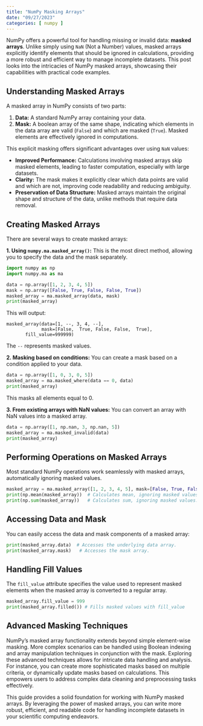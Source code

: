```yaml
---
title: "NumPy Masking Arrays"
date: "09/27/2023"
categories: [ numpy ]
---
```



NumPy offers a powerful tool for handling missing or invalid data: **masked arrays**.  Unlike simply using `NaN` (Not a Number) values, masked arrays explicitly identify elements that should be ignored in calculations, providing a more robust and efficient way to manage incomplete datasets. This post looks into the intricacies of NumPy masked arrays, showcasing their capabilities with practical code examples.

## Understanding Masked Arrays

A masked array in NumPy consists of two parts:

1. **Data:** A standard NumPy array containing your data.
2. **Mask:** A boolean array of the same shape, indicating which elements in the data array are valid (`False`) and which are masked (`True`). Masked elements are effectively ignored in computations.

This explicit masking offers significant advantages over using `NaN` values:

* **Improved Performance:**  Calculations involving masked arrays skip masked elements, leading to faster computation, especially with large datasets.
* **Clarity:** The mask makes it explicitly clear which data points are valid and which are not, improving code readability and reducing ambiguity.
* **Preservation of Data Structure:** Masked arrays maintain the original shape and structure of the data, unlike methods that require data removal.


## Creating Masked Arrays

There are several ways to create masked arrays:

**1. Using `numpy.ma.masked_array()`:**  This is the most direct method, allowing you to specify the data and the mask separately.

```python
import numpy as np
import numpy.ma as ma

data = np.array([1, 2, 3, 4, 5])
mask = np.array([False, True, False, False, True])
masked_array = ma.masked_array(data, mask)
print(masked_array)
```

This will output:

```
masked_array(data=[1, --, 3, 4, --],
             mask=[False,  True, False, False,  True],
       fill_value=999999)
```

The `--` represents masked values.


**2. Masking based on conditions:** You can create a mask based on a condition applied to your data.

```python
data = np.array([1, 0, 3, 0, 5])
masked_array = ma.masked_where(data == 0, data)
print(masked_array)
```

This masks all elements equal to 0.

**3. From existing arrays with NaN values:** You can convert an array with NaN values into a masked array.

```python
data = np.array([1, np.nan, 3, np.nan, 5])
masked_array = ma.masked_invalid(data)
print(masked_array)
```


## Performing Operations on Masked Arrays

Most standard NumPy operations work seamlessly with masked arrays, automatically ignoring masked values.

```python
masked_array = ma.masked_array([1, 2, 3, 4, 5], mask=[False, True, False, False, True])
print(np.mean(masked_array))  # Calculates mean, ignoring masked values.
print(np.sum(masked_array))   # Calculates sum, ignoring masked values.
```

## Accessing Data and Mask

You can easily access the data and mask components of a masked array:

```python
print(masked_array.data)  # Accesses the underlying data array.
print(masked_array.mask)   # Accesses the mask array.
```


## Handling Fill Values

The `fill_value` attribute specifies the value used to represent masked elements when the masked array is converted to a regular array.

```python
masked_array.fill_value = 999
print(masked_array.filled()) # Fills masked values with fill_value
```


## Advanced Masking Techniques

NumPy's masked array functionality extends beyond simple element-wise masking.  More complex scenarios can be handled using Boolean indexing and array manipulation techniques in conjunction with the mask.  Exploring these advanced techniques allows for intricate data handling and analysis.  For instance, you can create more sophisticated masks based on multiple criteria, or dynamically update masks based on calculations.  This empowers users to address complex data cleaning and preprocessing tasks effectively.

This guide provides a solid foundation for working with NumPy masked arrays.  By leveraging the power of masked arrays, you can write more robust, efficient, and readable code for handling incomplete datasets in your scientific computing endeavors.

